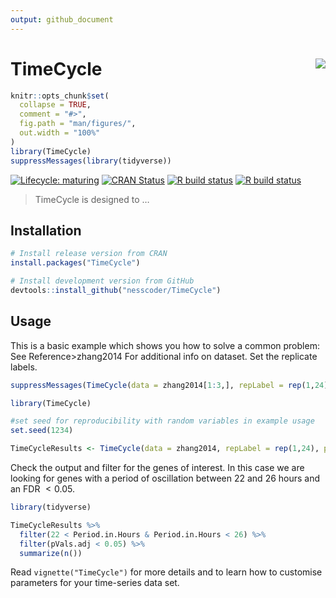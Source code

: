 ```yaml
---
output: github_document
---
```


# TimeCycle <img src="man/figures/logo.png" align="right"/>

<!-- README.md is generated from README.Rmd. Please edit that file -->

```r
knitr::opts_chunk$set(
  collapse = TRUE,
  comment = "#>",
  fig.path = "man/figures/",
  out.width = "100%"
)
library(TimeCycle)
suppressMessages(library(tidyverse))
```

<!-- badges: start -->
[![Lifecycle: maturing](https://img.shields.io/badge/lifecycle-maturing-blue.svg)](https://www.tidyverse.org/lifecycle/#maturing)
[![CRAN Status](https://www.r-pkg.org/badges/version/TimeCycle)](https://cran.r-project.org/package=TimeCycle)
[![R build status](https://github.com/r-lib/pkgdown/workflows/R-CMD-check/badge.svg)](https://github.com/r-lib/pkgdown/actions)
[![R build status](https://github.com/nesscoder/TimeCycle/workflows/R-CMD-check/badge.svg)](https://github.com/nesscoder/TimeCycle/actions)
<!-- badges: end -->

> TimeCycle is designed to ...

## Installation

```r
# Install release version from CRAN
install.packages("TimeCycle")

# Install development version from GitHub
devtools::install_github("nesscoder/TimeCycle")
```

## Usage

This is a basic example which shows you how to solve a common problem: See Reference\>zhang2014 For additional info on dataset. Set the replicate labels.

```r
suppressMessages(TimeCycle(data = zhang2014[1:3,], repLabel = rep(1,24), period = 24, experiments = 10))
```

```r
library(TimeCycle)

#set seed for reproducibility with random variables in example usage
set.seed(1234) 

TimeCycleResults <- TimeCycle(data = zhang2014, repLabel = rep(1,24), period = 24)
```

Check the output and filter for the genes of interest. In this case we are looking for genes with a period of oscillation between 22 and 26 hours and an FDR $< 0.05$.

```r
library(tidyverse)

TimeCycleResults %>%
  filter(22 < Period.in.Hours & Period.in.Hours < 26) %>%
  filter(pVals.adj < 0.05) %>%
  summarize(n())
```

 Read `vignette("TimeCycle")` for more details and to learn how to customise parameters for your time-series data set.
